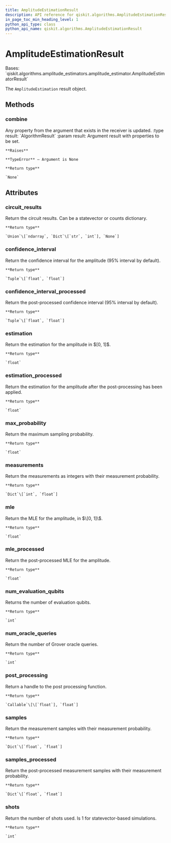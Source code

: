 ```yaml
---
title: AmplitudeEstimationResult
description: API reference for qiskit.algorithms.AmplitudeEstimationResult
in_page_toc_min_heading_level: 1
python_api_type: class
python_api_name: qiskit.algorithms.AmplitudeEstimationResult
---
```


# AmplitudeEstimationResult

<Class id="qiskit.algorithms.AmplitudeEstimationResult" github="https://github.com/qiskit/qiskit/tree/stable/0.18/qiskit/algorithms/amplitude_estimators/ae.py" signature="AmplitudeEstimationResult">
  Bases: `qiskit.algorithms.amplitude_estimators.amplitude_estimator.AmplitudeEstimatorResult`

  The `AmplitudeEstimation` result object.

  ## Methods

  ### combine

  <Function id="qiskit.algorithms.AmplitudeEstimationResult.combine" name="combine" signature="AmplitudeEstimationResult.combine(result)">
    Any property from the argument that exists in the receiver is updated. :type result: `AlgorithmResult` :param result: Argument result with properties to be set.

    **Raises**

    **TypeError** – Argument is None

    **Return type**

    `None`
  </Function>

  ## Attributes

  ### circuit\_results

  <Attribute id="qiskit.algorithms.AmplitudeEstimationResult.circuit_results" name="circuit_results">
    Return the circuit results. Can be a statevector or counts dictionary.

    **Return type**

    `Union`\[`ndarray`, `Dict`\[`str`, `int`], `None`]
  </Attribute>

  ### confidence\_interval

  <Attribute id="qiskit.algorithms.AmplitudeEstimationResult.confidence_interval" name="confidence_interval">
    Return the confidence interval for the amplitude (95% interval by default).

    **Return type**

    `Tuple`\[`float`, `float`]
  </Attribute>

  ### confidence\_interval\_processed

  <Attribute id="qiskit.algorithms.AmplitudeEstimationResult.confidence_interval_processed" name="confidence_interval_processed">
    Return the post-processed confidence interval (95% interval by default).

    **Return type**

    `Tuple`\[`float`, `float`]
  </Attribute>

  ### estimation

  <Attribute id="qiskit.algorithms.AmplitudeEstimationResult.estimation" name="estimation">
    Return the estimation for the amplitude in $[0, 1]$.

    **Return type**

    `float`
  </Attribute>

  ### estimation\_processed

  <Attribute id="qiskit.algorithms.AmplitudeEstimationResult.estimation_processed" name="estimation_processed">
    Return the estimation for the amplitude after the post-processing has been applied.

    **Return type**

    `float`
  </Attribute>

  ### max\_probability

  <Attribute id="qiskit.algorithms.AmplitudeEstimationResult.max_probability" name="max_probability">
    Return the maximum sampling probability.

    **Return type**

    `float`
  </Attribute>

  ### measurements

  <Attribute id="qiskit.algorithms.AmplitudeEstimationResult.measurements" name="measurements">
    Return the measurements as integers with their measurement probability.

    **Return type**

    `Dict`\[`int`, `float`]
  </Attribute>

  ### mle

  <Attribute id="qiskit.algorithms.AmplitudeEstimationResult.mle" name="mle">
    Return the MLE for the amplitude, in $\[0, 1]\$.

    **Return type**

    `float`
  </Attribute>

  ### mle\_processed

  <Attribute id="qiskit.algorithms.AmplitudeEstimationResult.mle_processed" name="mle_processed">
    Return the post-processed MLE for the amplitude.

    **Return type**

    `float`
  </Attribute>

  ### num\_evaluation\_qubits

  <Attribute id="qiskit.algorithms.AmplitudeEstimationResult.num_evaluation_qubits" name="num_evaluation_qubits">
    Returns the number of evaluation qubits.

    **Return type**

    `int`
  </Attribute>

  ### num\_oracle\_queries

  <Attribute id="qiskit.algorithms.AmplitudeEstimationResult.num_oracle_queries" name="num_oracle_queries">
    Return the number of Grover oracle queries.

    **Return type**

    `int`
  </Attribute>

  ### post\_processing

  <Attribute id="qiskit.algorithms.AmplitudeEstimationResult.post_processing" name="post_processing">
    Return a handle to the post processing function.

    **Return type**

    `Callable`\[\[`float`], `float`]
  </Attribute>

  ### samples

  <Attribute id="qiskit.algorithms.AmplitudeEstimationResult.samples" name="samples">
    Return the measurement samples with their measurement probability.

    **Return type**

    `Dict`\[`float`, `float`]
  </Attribute>

  ### samples\_processed

  <Attribute id="qiskit.algorithms.AmplitudeEstimationResult.samples_processed" name="samples_processed">
    Return the post-processed measurement samples with their measurement probability.

    **Return type**

    `Dict`\[`float`, `float`]
  </Attribute>

  ### shots

  <Attribute id="qiskit.algorithms.AmplitudeEstimationResult.shots" name="shots">
    Return the number of shots used. Is 1 for statevector-based simulations.

    **Return type**

    `int`
  </Attribute>
</Class>

